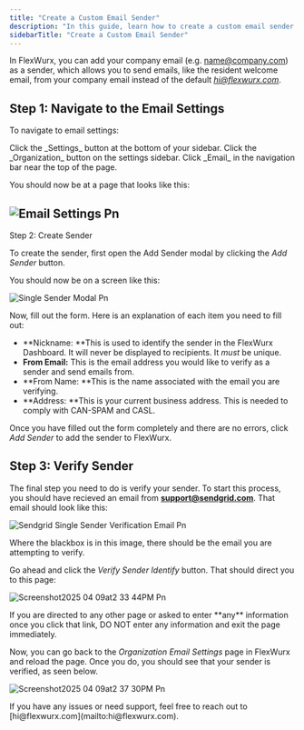```yaml
---
title: "Create a Custom Email Sender"
description: "In this guide, learn how to create a custom email sender that you can use to send email communication from within FlexWurx."
sidebarTitle: "Create a Custom Email Sender"
---
```


In FlexWurx, you can add your company email (e.g. [name@company.com](mailto:name@company.com)) as a sender, which allows you to send emails, like the resident welcome email, from your company email instead of the default [_hi@flexwurx.com_](mailto:hi@flexwurx.com).

## Step 1: Navigate to the Email Settings

To navigate to email settings:

<Steps>
  <Step title="Go to Settings">
    Click the _Settings_ button at the bottom of your sidebar.
  </Step>
  <Step title="Go to Organization Settings">
    Click the _Organization_ button on the settings sidebar.
  </Step>
  <Step title="Go to Organization Email Settings">
    Click _Email_ in the navigation bar near the top of the page.
  </Step>
</Steps>

You should now be at a page that looks like this:

## ![Email Settings Pn](/images/EmailSettings.png)

Step 2: Create Sender

To create the sender, first open the Add Sender modal by clicking the _Add Sender_ button.

You should now be on a screen like this:

![Single Sender Modal Pn](/images/SingleSenderModal.png)

Now, fill out the form. Here is an explanation of each item you need to fill out:

- **Nickname: **This is used to identify the sender in the FlexWurx Dashboard. It will never be displayed to recipients. It _must_ be unique.
- **From Email:** This is the email address you would like to verify as a sender and send emails from.
- **From Name: **This is the name associated with the email you are verifying.
- **Address: **This is your current business address. This is needed to comply with CAN-SPAM and CASL.

Once you have filled out the form completely and there are no errors, click _Add Sender_ to add the sender to FlexWurx.

## Step 3: Verify Sender

The final step you need to do is verify your sender. To start this process, you should have recieved an email from [**support@sendgrid.com**](mailto:support@sendgrid.com). That email should look like this:

![Sendgrid Single Sender Verification Email Pn](/images/SendgridSingleSenderVerificationEmail.png)

Where the blackbox is in this image, there should be the email you are attempting to verify.

Go ahead and click the _Verify Sender Identify_ button. That should direct you to this page:

![Screenshot2025 04 09at2 33 44PM Pn](/images/Screenshot2025-04-09at2.33.44PM.png)

<Warning>
  If you are directed to any other page or asked to enter **any** information once you click that link, DO NOT enter any information and exit the page immediately.
</Warning>

Now, you can go back to the _Organization Email Settings_ page in FlexWurx and reload the page. Once you do, you should see that your sender is verified, as seen below.

![Screenshot2025 04 09at2 37 30PM Pn](/images/Screenshot2025-04-09at2.37.30PM.png)

<Info>
  If you have any issues or need support, feel free to reach out to [hi@flexwurx.com](mailto:hi@flexwurx.com).
</Info>